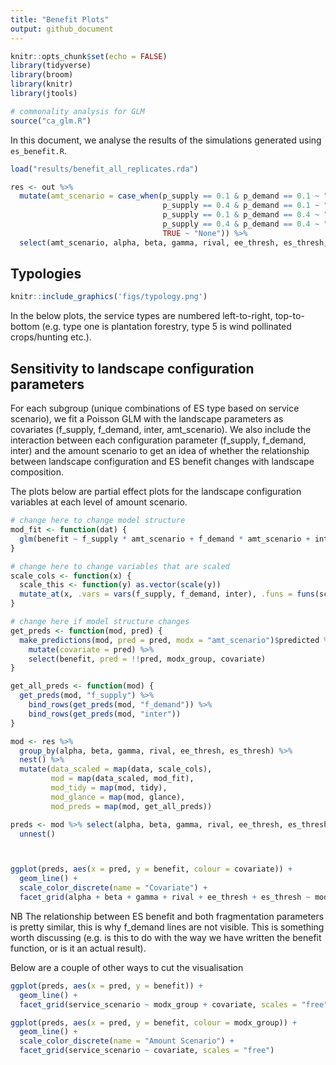 ```yaml
---
title: "Benefit Plots"
output: github_document
---
```


```r
knitr::opts_chunk$set(echo = FALSE)
library(tidyverse)
library(broom)
library(knitr)
library(jtools)

# commonality analysis for GLM
source("ca_glm.R")
```

In this document, we analyse the results of the simulations generated using `es_benefit.R`. 

```r
load("results/benefit_all_replicates.rda")
```

```r
res <- out %>% 
  mutate(amt_scenario = case_when(p_supply == 0.1 & p_demand == 0.1 ~ "LowS_LowD",
                                  p_supply == 0.4 & p_demand == 0.1 ~ "HighS_LowD",
                                  p_supply == 0.1 & p_demand == 0.4 ~ "LowS_HighD",
                                  p_supply == 0.4 & p_demand == 0.4 ~ "HighS_HighD",
                                  TRUE ~ "None")) %>% 
  select(amt_scenario, alpha, beta, gamma, rival, ee_thresh, es_thresh, f_supply, f_demand, inter, benefit)
```

## Typologies

```r
knitr::include_graphics('figs/typology.png')
```

In the below plots, the service types are numbered left-to-right, top-to-bottom (e.g. type one is plantation forestry, type 5 is wind pollinated crops/hunting etc.). 

## Sensitivity to landscape configuration parameters

For each subgroup (unique combinations of ES type based on service scenario), we fit a Poisson GLM with the landscape parameters as covariates (f_supply, f_demand, inter, amt_scenario). We also include the interaction between each configuration parameter (f_supply, f_demand, inter) and the amount scenario to get an idea of whether the relationship between landscape configuration and ES benefit changes with landscape composition. 

The plots below are partial effect plots for the landscape configuration variables at each level of amount scenario. 

```r
# change here to change model structure
mod_fit <- function(dat) {
  glm(benefit ~ f_supply * amt_scenario + f_demand * amt_scenario + inter * amt_scenario, data = dat, family = "poisson")
}

# change here to change variables that are scaled
scale_cols <- function(x) {
  scale_this <- function(y) as.vector(scale(y))
  mutate_at(x, .vars = vars(f_supply, f_demand, inter), .funs = funs(scale_this))
}

# change here if model structure changes
get_preds <- function(mod, pred) {
  make_predictions(mod, pred = pred, modx = "amt_scenario")$predicted %>% 
    mutate(covariate = pred) %>% 
    select(benefit, pred = !!pred, modx_group, covariate)
}

get_all_preds <- function(mod) {
  get_preds(mod, "f_supply") %>% 
    bind_rows(get_preds(mod, "f_demand")) %>% 
    bind_rows(get_preds(mod, "inter"))
}
```

```r
mod <- res %>% 
  group_by(alpha, beta, gamma, rival, ee_thresh, es_thresh) %>% 
  nest() %>% 
  mutate(data_scaled = map(data, scale_cols),
         mod = map(data_scaled, mod_fit),
         mod_tidy = map(mod, tidy),
         mod_glance = map(mod, glance),
         mod_preds = map(mod, get_all_preds))

preds <- mod %>% select(alpha, beta, gamma, rival, ee_thresh, es_thresh, mod_preds) %>% 
  unnest()



ggplot(preds, aes(x = pred, y = benefit, colour = covariate)) + 
  geom_line() + 
  scale_color_discrete(name = "Covariate") + 
  facet_grid(alpha + beta + gamma + rival + ee_thresh + es_thresh ~ modx_group, scales = "free")
```

NB The relationship between ES benefit and both fragmentation parameters is pretty similar, this is why f_demand lines are not visible. This is something worth discussing (e.g. is this to do with the way we have written the benefit function, or is it an actual result). 

Below are a couple of other ways to cut the visualisation

```r
ggplot(preds, aes(x = pred, y = benefit)) + 
  geom_line() + 
  facet_grid(service_scenario ~ modx_group + covariate, scales = "free")
```

```r
ggplot(preds, aes(x = pred, y = benefit, colour = modx_group)) + 
  geom_line() + 
  scale_color_discrete(name = "Amount Scenario") + 
  facet_grid(service_scenario ~ covariate, scales = "free")
```